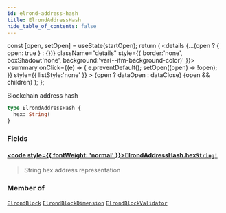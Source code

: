 ```yaml
---
id: elrond-address-hash
title: ElrondAddressHash
hide_table_of_contents: false
---
```







  const [open, setOpen] = useState(startOpen);
  return (
    <details {...(open ? { open: true } : {})} className="details" style={{ border:'none', boxShadow:'none', background:'var(--ifm-background-color)' }}>
      <summary
        onClick={(e) => {
          e.preventDefault();
          setOpen((open) => !open);
        }}
        style={{ listStyle:'none' }}
      >
      {open ? dataOpen : dataClose}
      </summary>
      {open && children}
    </details>
  );
};








Blockchain address hash


```graphql
type ElrondAddressHash {
  hex: String!
}
```




### Fields

#### [<code style={{ fontWeight: 'normal' }}>ElrondAddressHash.<b>hex</b></code>](#)<Bullet />[`String!`](/docs/v1/graphql-reference/scalars/string) <Badge class="badge badge--secondary" text="non-null"/> <Badge class="badge badge--secondary" text="scalar"/> 
> 
> 
> String hex address representation
> 



### Member of

[`ElrondBlock`](/docs/v1/graphql-reference/objects/elrond-block)  <Badge class="secondary" text="object"/><Bullet />[`ElrondBlockDimension`](/docs/v1/graphql-reference/objects/elrond-block-dimension)  <Badge class="secondary" text="object"/><Bullet />[`ElrondBlockValidator`](/docs/v1/graphql-reference/objects/elrond-block-validator)  <Badge class="secondary" text="object"/>

